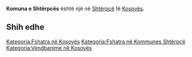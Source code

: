 {{Fshat në 
 | Emri                = Komuna e Shtërpcës
 | EmriAlt                = 
 | NAME_SHORT_FORM=      Shterpcë
 | NAME_GENERIC=      Komuna
 | NAME_SORT_NAME_RO=      KOMUNAESHTERPCES
 | FULL_NAME_RO = Komuna e Shtërpcës
 | FULL_NAME_ND_RO=Komuna e Shterpces
 | SORT_NAME_RG=SHTERPCES KOMUNAE
 | FULL_NAME_RG=Shtërpcës, Komuna e
 | FULL_NAME_ND_RG=Shterpces, Komuna e
 | SRP_NAME_SHORT_FORM=      
 | SRP_NAME_GENERIC=      
 | SRP_NAME_SORT_NAME_RO=      
 | SRP_FULL_NAME_RO = 
 | SRP_FULL_NAME_ND_RO=
 | SRP_SORT_NAME_RG=
 | SRP_FULL_NAME_RG=
 | SRP_FULL_NAME_ND_RG=
 | Emri (Rasa dhanore) = 
 | Figura              = 
 | Shteti              = Kosovo
 | Komuna              = Shtërpcë
 | Kodi postar         = 
 | Sipërfaqja          = 

 | Popullsia           = 

 | Regj. i popullsisë  = 
 | Dend. e popullsisë  = 
 | Faqja zyrtare       = 
 <!--- Koordinatat ----> 
 | Gjerësia            = 42.233333
 | Gjatësia            = 21
 | Lartësia            = 
}}
'''Komuna e Shtërpcës''' është një [[]] në [[Shtërpcë]] të [[Kosovës]].

<!-- == Gjeografia == -->
<!-- == Historia == -->
<!-- == Demografia == -->
== Shih edhe ==
{{Komuna Shtërpcë}}
{{Kosovo-Administrata-Cung}}

[[Kategoria:Fshatra në Kosovës]]
[[Kategoria:Fshatra në Kommunes Shtërpcë]]
[[Kategoria:Vendbanime në Kosovës]]